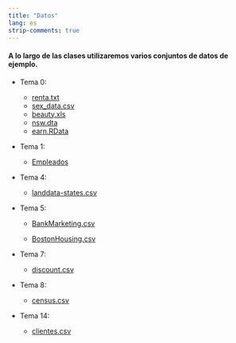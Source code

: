 ```yaml
---
title: "Datos"
lang: es
strip-comments: true
---
```


####  A lo largo de las clases utilizaremos varios conjuntos de datos de ejemplo. 

<!--
  * Podéis ver el directorio con todos [aquí](https://github.com/albarran/BigDataEcon2021/raw/main/data)
-->

<!--(https://drive.google.com/file/d/1_oeCFuxeu_11qFuBGgI6YhfqfYcMDT7W/view?usp=sharing) -->

<!--
* Descargad el archivo comprimido .zip con todos  [aquí](data.zip)

  * Descomprimid todo el contenido en un subdirectorio llamado **data** de vuestro directorio de trabajo para poder usarlos en el futuro
-->

* Tema 0:
  + [renta.txt](https://raw.githubusercontent.com/albarran/00datos/main/renta.txt)
  + [sex_data.csv](https://raw.githubusercontent.com/albarran/00datos/main/sex_data.csv)
  + [beauty.xls](https://raw.githubusercontent.com/albarran/00datos/main/beauty.xls)
  + [nsw.dta](https://raw.githubusercontent.com/albarran/00datos/main/nsw.dta)
  + [earn.RData](https://raw.githubusercontent.com/albarran/00datos/main/earn.RData)

* Tema 1:

  + [Empleados](https://raw.githubusercontent.com/albarran/00datos/main/empleados.csv.zip)
  
* Tema 4:

  + [landdata-states.csv](https://raw.githubusercontent.com/albarran/00datos/main/landdata-states.csv)
  

* Tema 5:

  + [BankMarketing.csv](https://raw.githubusercontent.com/albarran/00datos/main/BankMarketing.csv)
  
  + [BostonHousing.csv](https://raw.githubusercontent.com/albarran/00datos/main/BostonHousing.csv)


* Tema 7:

  + [discount.csv](https://raw.githubusercontent.com/albarran/00datos/main/discount.csv)


* Tema 8:

  + [census.csv](https://raw.githubusercontent.com/albarran/00datos/main/census.csv)

* Tema 14:

  + [clientes.csv](https://raw.githubusercontent.com/albarran/00datos/main/clientes.csv)


<!--
[aquí](https://github.com/albarran/BigDataEcon2021/raw/main/data.zip)

-->


<br>

